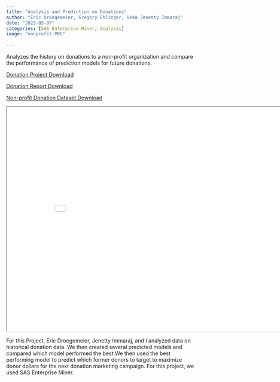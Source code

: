 ```yaml
---
title: "Analysis and Prediction on Donations"
author: "Eric Droegemeier, Gregory Ehlinger, Veda Jenetty Immaraj"
date: "2023-05-07"
categories: [SAS Enterprise Miner, Analysis]
image: "nonprofit.PNG"
    
---
```


Analyzes the history on donations to a non-profit organization and compare the performance of prediction models for future donations.

<a href="Donation.xml" download="Donation.xml" class="download-btn">Donation Project Download</a>

<a href="Donation Report.docx" download="Donation Report.docx" class="download-btn">Donation Report Download</a>

<a href="nonprofit.xlsx" download="nonprofit.xlsx" class="download-btn">Non-profit Donation Dataset Download</a>

<iframe
  width="850"
  height="600"
  src="nonprofit.PNG">
</iframe>
 
For this Project, Eric Droegemeier, Jenetty Immaraj, and I analyzed data on historical donation data. We then created several predicted models and compared which model performed the best.We then used the best performing model to predict which former donors to target to maximize donor dollars for the next donation marketing campaign. For this project, we used SAS Enterprise Miner.
